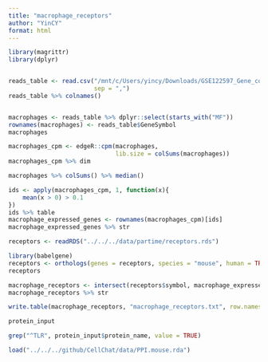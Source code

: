 ```yaml
---
title: "macrophage_receptors"
author: "YinCY"
format: html
---
```


```r
library(magrittr)
library(dplyr)


reads_table <- read.csv("/mnt/c/Users/yincy/Downloads/GSE122597_Gene_count_table_GENCODE_vM25.csv/GSE122597_Gene_count_table_GENCODE_vM25.csv", 
                        sep = ",")
reads_table %>% colnames()


macrophages <- reads_table %>% dplyr::select(starts_with("MF"))
rownames(macrophages) <- reads_table$GeneSymbol
macrophages

macrophages_cpm <- edgeR::cpm(macrophages, 
                              lib.size = colSums(macrophages))
macrophages_cpm %>% dim

macrophages %>% colSums() %>% median()
```

```r
ids <- apply(macrophages_cpm, 1, function(x){
    mean(x > 0) > 0.1
})
ids %>% table
macrophage_expressed_genes <- rownames(macrophages_cpm)[ids]
macrophage_expressed_genes %>% str
```

```r
receptors <- readRDS("../../../data/partime/receptors.rds")

library(babelgene)
receptors <- orthologs(genes = receptors, species = "mouse", human = TRUE)
receptors
```

```r
macrophage_receptors <- intersect(receptors$symbol, macrophage_expressed_genes)
macrophage_receptors %>% str

write.table(macrophage_receptors, "macrophage_receptors.txt", row.names = F, quote = F, col.names = F)
```

```r
protein_input

grep("^TLR", protein_input$protein_name, value = TRUE)
```


```r
load("../../../github/CellChat/data/PPI.mouse.rda")

```



